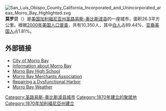 [[File:San_Luis_Obispo_County_California_Incorporated_and_Unincorporated_areas_Morro_Bay_Highlighted.svg|right]]
'''莫罗贝'''（{{lang-en|Morro Bay}}）是[[美国|美国]][[加利福尼亚州|加利福尼亚州]][[圣路易斯-奥比斯波县_(加利福尼亚州)|圣路易斯-奥比斯波县]]的一座城市，面积26.3平方公里。根据[[2000年美国人口普查|2000年美国人口普查]]，共有10,350人，其中[[白人|白人]]占89.44%、[[亚裔美国人|亚裔美国人]]占1.81%。

== 外部链接 ==
* [http://www.morro-bay.ca.us/ City of Morro Bay]
* [http://www.morrobay.org/ Information about Morro Bay]
* [http://mbhs.slcusd.org/ Morro Bay High School]
* [http://www.morro-bay.net/ Morro Bay Merchants Association]
* [http://ceenve.calpoly.edu/sullivan/ce114/morrobay/morrobay.html Repairing a Dysfunctional Harbor]{{dead link|date=2018年4月 |bot=InternetArchiveBot |fix-attempted=yes }}
* [http://www.morrobayweather.net Morro Bay Weather]

{{聖路易斯-奧比斯保縣 (加利福尼亞州)}}
{{California-stub}}

[[Category:圣路易斯-奥比斯波县城市|Category:圣路易斯-奥比斯波县城市]]
[[Category:1870年建立的聚居地|Category:1870年建立的聚居地]]
[[Category:1870年加利福尼亞州建立|Category:1870年加利福尼亞州建立]]